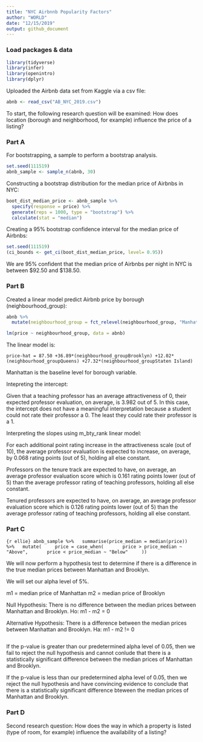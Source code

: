 ```yaml
---
title: "NYC Airbnnb Popularity Factors"
author: "WORLD"
date: "12/15/2019"
output: github_document
---
```

    
### Load packages & data

```r
library(tidyverse) 
library(infer)
library(openintro)
library(dplyr)
```

Uploaded the Airbnb data set from Kaggle via a csv file:

```r
abnb <- read_csv("AB_NYC_2019.csv")
```

To start, the following research question will be examined: How does location (borough and neighborhood, for example) influence the price of a listing?

### Part A

For bootstrapping, a sample to perform a bootstrap analysis.

```r
set.seed(111519)
abnb_sample <- sample_n(abnb, 30)
```

Constructing a bootstrap distribution for the median price of Airbnbs in NYC:

```r
boot_dist_median_price <- abnb_sample %>%
  specify(response = price) %>%
  generate(reps = 1000, type = "bootstrap") %>%
  calculate(stat = "median")
```

Creating a 95% bootstrap confidence interval for the median price of Airbnbs:

```r
set.seed(111519)
(ci_bounds <- get_ci(boot_dist_median_price, level= 0.95))
```

We are 95% confident that the median price of Airbnbs per night in NYC is between $92.50 and $138.50.

### Part B

Created a linear model predict Airbnb price by borough (neighbourhood_group):
```r
abnb %>%
  mutate(neighbourhood_group = fct_relevel(neighbourhood_group, "Manhattan", "Brooklyn","Staten Island","Queens", "Bronx"))

lm(price ~ neighbourhood_group, data = abnb)
```

The linear model is:

`price-hat = 87.50 +36.89*(neighbourhood_groupBrooklyn) +12.02*(neighbourhood_groupQueens) +27.32*(neighbourhood_groupStaten Island)`

Manhattan is the baseline level for borough variable.

Intepreting the intercept:

Given that a teaching professor has an average attractiveness of 0, their expected professor evaluation, on average, is 3.982 out of 5. In this case, the intercept does not have a meaningful interpretation because a student could not rate their professor a 0. The least they could rate their professor is a 1.

Interpreting the slopes using m_bty_rank linear model:

For each additional point rating increase in the attractiveness scale (out of 10), the average professor evaluation is expected to increase, on average, by 0.068 rating points (out of 5), holding all else constant.

Professors on the tenure track are expected to have, on average, an average professor evaluation score which is 0.161 rating points lower (out of 5) than the average professor rating of teaching professors, holding all else constant.

Tenured professors are expected to have, on average, an average professor evaluation score which is 0.126 rating points lower (out of 5) than the average professor rating of teaching professors, holding all else constant.


### Part C

``{r ellie}
abnb_sample %>%
  summarise(price_median = median(price)) %>%
  mutate(
    price = case_when(
      price > price_median ~ "Above",
      price < price_median ~ "Below"
    )) 
``

We will now perform a hypothesis test to determine if there is a difference in the true median prices between Manhattan and Brooklyn.

We will set our alpha level of 5%.

m1 = median price of Manhattan
m2 = median price of Brooklyn

Null Hypothesis: There is no difference between the median prices between Manhattan and Brooklyn.
Ho: m1 - m2 = 0

Alternative Hypothesis: There is a difference between the median prices between Manhattan and Brooklyn.
Ha: m1 - m2 != 0

```r

```

If the p-value is greater than our predetermined alpha level of 0.05, then we fail to reject the null hypothesis and cannot conlude that there is a statistically significant difference between the median prices of Manhattan and Brooklyn.

If the p-value is less than our predetermined alpha level of 0.05, then we reject the null hypothesis and have convincing evidence to conclude that there is a statistically significant difference bteween the median prices of Manhattan and Brooklyn.


### Part D

Second research question: How does the way in which a property is listed (type of room, for example) influence the availability of a listing?
